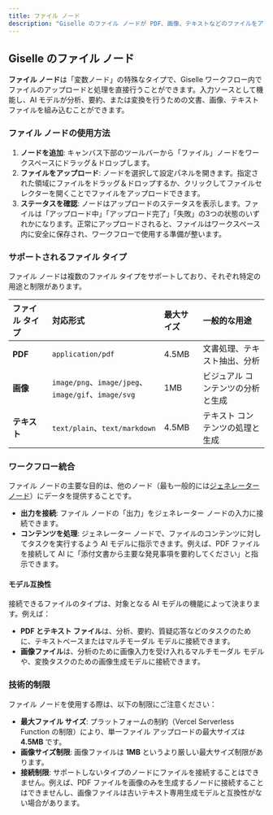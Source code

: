 ```yaml
---
title: ファイル ノード
description: "Giselle のファイル ノードが PDF、画像、テキストなどのファイルをアップロードし、AI ワークフローの入力として使用する方法を学びます。"
---
```


## Giselle のファイル ノード

**ファイル ノード**は「変数ノード」の特殊なタイプで、Giselle ワークフロー内でファイルのアップロードと処理を直接行うことができます。入力ソースとして機能し、AI モデルが分析、要約、または変換を行うための文書、画像、テキストファイルを組み込むことができます。

### ファイル ノードの使用方法

1.  **ノードを追加**: キャンバス下部のツールバーから「ファイル」ノードをワークスペースにドラッグ＆ドロップします。
2.  **ファイルをアップロード**: ノードを選択して設定パネルを開きます。指定された領域にファイルをドラッグ＆ドロップするか、クリックしてファイルセレクターを開くことでファイルをアップロードできます。
3.  **ステータスを確認**: ノードはアップロードのステータスを表示します。ファイルは「アップロード中」「アップロード完了」「失敗」の3つの状態のいずれかになります。正常にアップロードされると、ファイルはワークスペース内に安全に保存され、ワークフローで使用する準備が整います。

### サポートされるファイル タイプ

ファイル ノードは複数のファイル タイプをサポートしており、それぞれ特定の用途と制限があります。

| ファイル タイプ | 対応形式 | 最大サイズ | 一般的な用途 |
| :-------- | :-------------------------------- | :------- | :--------------------------------------------- |
| **PDF** | `application/pdf` | 4.5MB | 文書処理、テキスト抽出、分析 |
| **画像** | `image/png`、`image/jpeg`、`image/gif`、`image/svg` | 1MB | ビジュアル コンテンツの分析と生成 |
| **テキスト** | `text/plain`、`text/markdown` | 4.5MB | テキスト コンテンツの処理と生成 |

### ワークフロー統合

ファイル ノードの主要な目的は、他のノード（最も一般的には[ジェネレーター ノード](/glossary/generator-node)）にデータを提供することです。

*   **出力を接続**: ファイル ノードの「出力」をジェネレーター ノードの入力に接続できます。
*   **コンテンツを処理**: ジェネレーター ノードで、ファイルのコンテンツに対してタスクを実行するよう AI モデルに指示できます。例えば、PDF ファイルを接続して AI に「添付文書から主要な発見事項を要約してください」と指示できます。

#### モデル互換性

接続できるファイルのタイプは、対象となる AI モデルの機能によって決まります。例えば：

*   **PDF とテキスト ファイル**は、分析、要約、質疑応答などのタスクのために、テキストベースまたはマルチモーダル モデルに接続できます。
*   **画像ファイル**は、分析のために画像入力を受け入れるマルチモーダル モデルや、変換タスクのための画像生成モデルに接続できます。

### 技術的制限

ファイル ノードを使用する際は、以下の制限にご注意ください：

*   **最大ファイル サイズ**: プラットフォームの制約（Vercel Serverless Function の制限）により、単一ファイル アップロードの最大サイズは **4.5MB** です。
*   **画像サイズ制限**: 画像ファイルは **1MB** というより厳しい最大サイズ制限があります。
*   **接続制限**: サポートしないタイプのノードにファイルを接続することはできません。例えば、PDF ファイルを画像のみを生成するノードに接続することはできませんし、画像ファイルは古いテキスト専用生成モデルと互換性がない場合があります。
